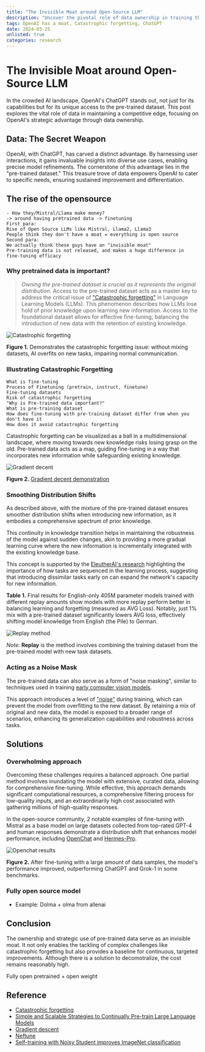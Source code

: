 ```yaml
---
title: "The Invisible Moat around Open-Source LLM"
description: "Uncover the pivotal role of data ownership in training the next iteration of LLM."
tags: OpenAI has a moat, Catastrophic forgetting, ChatGPT
date: 2024-03-25
unlisted: true
categories: research
---
```


# The Invisible Moat around Open-Source LLM

In the crowded AI landscape, OpenAI's ChatGPT stands out, not just for its capabilities but for its unique access to the pre-trained dataset. This post explores the vital role of data in maintaining a competitive edge, focusing on OpenAI's strategic advantage through data ownership.

## Data: The Secret Weapon
OpenAI, with ChatGPT, has carved a distinct advantage. By harnessing user interactions, it gains invaluable insights into diverse use cases, enabling precise model refinements. The cornerstone of this advantage lies in the "pre-trained dataset." This treasure trove of data empowers OpenAI to cater to specific needs, ensuring sustained improvement and differentiation.

## The rise of the opensource

```
- How they/Mistral/Llama make money?
-> around having pretrained data -> finetuning
First para:
Rise of Open Source LLMs like Mistral, Llama2, Llama3
People think they don't have a moat = everything is open source
Second para:
We actually think these guys have an "invisible moat"
Pre-training data is not released, and makes a huge difference in fine-tuning efficacy
```

### Why pretrained data is important?

> *Owning the pre-trained dataset is crucial as it represents the original distribution.*
Access to the pre-trained dataset acts as a master key to address the critical issue of ["Catastrophic forgetting"](https://en.wikipedia.org/wiki/Catastrophic_interference) in Language Learning Models (LLMs). This phenomenon describes how LLMs lose hold of prior knowledge upon learning new information. Access to the foundational dataset allows for effective fine-tuning, balancing the introduction of new data with the retention of existing knowledge.

![Catastrophic forgetting](./_assets/catastrophic-demo.png)

**Figure 1.** Demonstrates the catastrophic forgetting issue: without mixing datasets, AI overfits on new tasks, impairing normal communication.

### Illustrating Catastrophic Forgetting

```
What is fine-tuning
Process of Finetuning (pretrain, instruct, finetune)
Fine-tuning datasets
Risk of catastrophic forgetting
"Why is Pre-trained data important?"
What is pre-training dataset
How does fine-tuning with pre-training dataset differ from when you don't have it
How does it avoid catastrophic forgetting
```

Catastrophic forgetting can be visualized as a ball in a multidimensional landscape, where moving towards new knowledge risks losing grasp on the old. 
Pre-trained data acts as a map, guiding fine-tuning in a way that incorporates new information while safeguarding existing knowledge.

![Gradient decent](./_assets/gradient-decent.gif)

**Figure 2.** [Gradient decent demonstration](https://en.wikipedia.org/wiki/Gradient_descent)

### Smoothing Distribution Shifts

As described above, with the mixture of the pre-trained dataset ensures smoother distribution shifts when introducing new information, as it embodies a comprehensive spectrum of prior knowledge.

This continuity in knowledge transition helps in maintaining the robustness of the model against sudden changes, akin to providing a more gradual learning curve where the new information is incrementally integrated with the existing knowledge base.

This concept is supported by the [EleutherAI's research](https://arxiv.org/abs/2403.08763) highlighting the importance of how tasks are sequenced in the learning process, suggesting that introducing dissimilar tasks early on can expand the network's capacity for new information.

**Table 1.** Final results for English-only 405M parameter models trained with different replay amounts show models with more replay perform better in balancing learning and forgetting (measured as AVG Loss). Notably, just 1% mix with a pre-trained dataset significantly lowers AVG loss, effectively shifting model knowledge from English (the Pile) to German.

![Replay method](./_assets/replay.png)

*Note:* **Replay** is the method involves combining the training dataset from the pre-trained model with new task datasets.

### Acting as a Noise Mask

The pre-trained data can also serve as a form of "noise masking", similar to techniques used in training [early computer vision models](https://arxiv.org/abs/1911.04252).

This approach introduces a level of  ["noise"](https://arxiv.org/abs/2310.05914) during training, which can prevent the model from overfitting to the new dataset. By retaining a mix of original and new data, the model is exposed to a broader range of scenarios, enhancing its generalization capabilities and robustness across tasks.

## Solutions

### Overwholming approach

Overcoming these challenges requires a balanced approach. One partial method involves inundating the model with extensive, curated data, allowing for comprehensive fine-tuning. While effective, this approach demands significant computational resources, a comprehensive filtering process for low-quality inputs, and an extraordinarily high cost associated with gathering millions of high-quality responses.

In the open-source community, 2 notable examples of fine-tuning with Mistral as a base model on large datasets collected from top-rated GPT-4 and human responses demonstrate a distribution shift that enhances model performance, including [OpenChat](https://huggingface.co/openchat/openchat-3.5-0106) and [Hermes-Pro](https://huggingface.co/teknium/OpenHermes-2.5-Mistral-7B).

![Openchat results](./_assets/openchat-bench-0106.png)

**Figure 2.** After fine-tuning with a large amount of data samples, the model's performance improved, outperforming ChatGPT and Grok-1 in some benchmarks.

### Fully open source model

- Example: Dolma + olma from allenai


## Conclusion

The ownership and strategic use of pre-trained data serve as an invisible moat. It not only enables the tackling of complex challenges like catastrophic forgetting but also provides a baseline for continuous, targeted improvements. Although there is a solution to decomotralize, the cost remains reasonably high.

Fully open pretrained + open weight

## Reference
- [Catastrophic forgetting](https://arxiv.org/abs/2308.08747)
- [Simple and Scalable Strategies to Continually Pre-train Large Language Models](https://arxiv.org/abs/2403.08763)
- [Gradient descent](https://en.wikipedia.org/wiki/Gradient_descent)
- [Neftune](https://arxiv.org/abs/2310.05914)
- [Self-training with Noisy Student improves ImageNet classification](https://arxiv.org/abs/1911.04252)